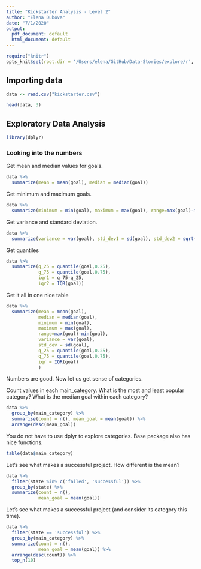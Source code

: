 ```yaml
---
title: "Kickstarter Analysis - Level 2"
author: "Elena Dubova"
date: "7/1/2020"
output:
  pdf_document: default
  html_document: default
---
```

```r
require("knitr")
opts_knit$set(root.dir = '/Users/elena/GitHub/Data-Stories/explore/r', include=FALSE)
```

## Importing data

```r

data <- read.csv("kickstarter.csv")

```

```r
head(data, 3)
```

## Exploratory Data Analysis

```r

library(dplyr)

```

### Looking into the numbers

Get mean and median values for goals.
```r

data %>%
  summarize(mean = mean(goal), median = median(goal))

```

Get minimum and maximum goals.
```r

data %>%
  summarize(minimum = min(goal), maximum = max(goal), range=max(goal)-min(goal))


```

Get variance and standard deviation.
```r

data %>%
  summarize(variance = var(goal), std_dev1 = sd(goal), std_dev2 = sqrt(variance))

```

Get quantiles
```r

data %>%
  summarize(q_25 = quantile(goal,0.25), 
            q_75 = quantile(goal,0.75), 
            iqr1 = q_75-q_25, 
            iqr2 = IQR(goal))

```

Get it all in one nice table 
```r

data %>%
  summarize(mean = mean(goal), 
            median = median(goal),
            minimum = min(goal), 
            maximum = max(goal), 
            range=max(goal)-min(goal),
            variance = var(goal), 
            std_dev = sd(goal),
            q_25 = quantile(goal,0.25), 
            q_75 = quantile(goal,0.75), 
            iqr = IQR(goal)
            )

```

Numbers are good. Now let us get sense of categories.

Count values in each main_category. What is the most and least popular category? What is the median goal within each category?
```r
data %>%
  group_by(main_category) %>%
  summarise(count = n(), mean_goal = mean(goal)) %>%
  arrange(desc(mean_goal))

```

You do not have to use dplyr to explore categories. Base package also has nice functions.
```r
table(data$main_category)
```

Let's see what makes a successful project. How different is the mean?

```r

data %>%
  filter(state %in% c('failed', 'successful')) %>%
  group_by(state) %>%
  summarize(count = n(), 
            mean_goal = mean(goal))

```

Let's see what makes a successful project (and consider its category this time).

```r
data %>%
  filter(state == 'successful') %>%
  group_by(main_category) %>%
  summarize(count = n(), 
            mean_goal = mean(goal)) %>%
  arrange(desc(count)) %>%
  top_n(10)

```
